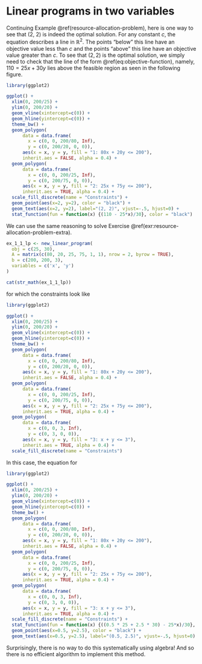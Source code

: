 # Linear programs in two variables

Continuing Example \@ref(resource-allocation-problem), here is one way to see that (2, 2) is indeed the optimal solution. For any constant $c$, the equation 
\begin{equation}
  c = 25x + 30y
  (\#eq:objective-function)
\end{equation}
describes a line in $\mathbb{R}^2$. The points "below" this line have an objective value less than $c$ and the points "above" this line have an objective value greater than $c$. To see that $(2, 2)$ is the optimal solution, we simply need to check that the line of the form \@ref(eq:objective-function), namely, $110 = 25x + 30y$ lies above the feasible region as seen in the following figure.

```r

library(ggplot2)

ggplot() + 
  xlim(0, 200/25) +
  ylim(0, 200/20) +
  geom_vline(xintercept=c(0)) +
  geom_hline(yintercept=c(0)) +
  theme_bw() + 
  geom_polygon(
      data = data.frame(
        x = c(0, 0, 200/80, Inf),
        y = c(0, 200/20, 0, 0)),
      aes(x = x, y = y, fill = "1: 80x + 20y <= 200"),
      inherit.aes = FALSE, alpha = 0.4) + 
  geom_polygon(
      data = data.frame(
        x = c(0, 0, 200/25, Inf),
        y = c(0, 200/75, 0, 0)),
      aes(x = x, y = y, fill = "2: 25x + 75y <= 200"),
      inherit.aes = TRUE, alpha = 0.4) +
  scale_fill_discrete(name = "Constraints") +
  geom_point(aes(x=2, y=2), color = "black") +
  geom_text(aes(x=2, y=2), label="(2, 2)", vjust=-.5, hjust=0) +
  stat_function(fun = function(x) {(110 - 25*x)/30}, color = "black")
```

We can use the same reasoning to solve Exercise \@ref(exr:resource-allocation-problem-extra). 

```r
ex_1_1_lp <- new_linear_program(
  obj = c(25, 30),
  A = matrix(c(80, 20, 25, 75, 1, 1), nrow = 2, byrow = TRUE),
  b = c(200, 200, 3),
  variables = c('x', 'y')
)

cat(str_math(ex_1_1_lp))
```
for which the constraints look like 

```r

library(ggplot2)

ggplot() + 
  xlim(0, 200/25) +
  ylim(0, 200/20) +
  geom_vline(xintercept=c(0)) +
  geom_hline(yintercept=c(0)) +
  theme_bw() + 
  geom_polygon(
      data = data.frame(
        x = c(0, 0, 200/80, Inf),
        y = c(0, 200/20, 0, 0)),
      aes(x = x, y = y, fill = "1: 80x + 20y <= 200"),
      inherit.aes = FALSE, alpha = 0.4) + 
  geom_polygon(
      data = data.frame(
        x = c(0, 0, 200/25, Inf),
        y = c(0, 200/75, 0, 0)),
      aes(x = x, y = y, fill = "2: 25x + 75y <= 200"),
      inherit.aes = TRUE, alpha = 0.4) +
  geom_polygon(
      data = data.frame(
        x = c(0, 0, 3, Inf),
        y = c(0, 3, 0, 0)),
      aes(x = x, y = y, fill = "3: x + y <= 3"),
      inherit.aes = TRUE, alpha = 0.4) +
  scale_fill_discrete(name = "Constraints")
```
In this case, the equation for 

```r

library(ggplot2)

ggplot() + 
  xlim(0, 200/25) +
  ylim(0, 200/20) +
  geom_vline(xintercept=c(0)) +
  geom_hline(yintercept=c(0)) +
  theme_bw() + 
  geom_polygon(
      data = data.frame(
        x = c(0, 0, 200/80, Inf),
        y = c(0, 200/20, 0, 0)),
      aes(x = x, y = y, fill = "1: 80x + 20y <= 200"),
      inherit.aes = FALSE, alpha = 0.4) + 
  geom_polygon(
      data = data.frame(
        x = c(0, 0, 200/25, Inf),
        y = c(0, 200/75, 0, 0)),
      aes(x = x, y = y, fill = "2: 25x + 75y <= 200"),
      inherit.aes = TRUE, alpha = 0.4) +
  geom_polygon(
      data = data.frame(
        x = c(0, 0, 3, Inf),
        y = c(0, 3, 0, 0)),
      aes(x = x, y = y, fill = "3: x + y <= 3"),
      inherit.aes = TRUE, alpha = 0.4) +
  scale_fill_discrete(name = "Constraints") + 
  stat_function(fun = function(x) {((0.5 * 25 + 2.5 * 30) - 25*x)/30}, color = "black") +
  geom_point(aes(x=0.5, y=2.5), color = "black") +
  geom_text(aes(x=0.5, y=2.5), label="(0.5, 2.5)", vjust=-.5, hjust=0)
```

Surprisingly, there is no way to do this systematically using algebra! And so there is no efficient algorithm to implement this method.